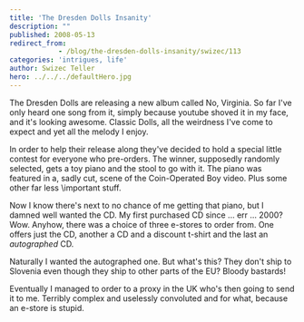 ```yaml
---
title: 'The Dresden Dolls Insanity'
description: ""
published: 2008-05-13
redirect_from: 
            - /blog/the-dresden-dolls-insanity/swizec/113
categories: 'intrigues, life'
author: Swizec Teller
hero: ../../../defaultHero.jpg
---
```

The Dresden Dolls are releasing a new album called No, Virginia. So far I've only heard one song from it, simply because youtube shoved it in my face, and it's looking awesome. Classic Dolls, all the weirdness I've come to expect and yet all the melody I enjoy.

In order to help their release along they've decided to hold a special little contest for everyone who pre-orders. The winner, supposedly randomly selected, gets a toy piano and the stool to go with it. The piano was featured in a, sadly cut, scene of the Coin-Operated Boy video. Plus some other far less \\important stuff.

Now I know there's next to no chance of me getting that piano, but I damned well wanted the CD. My first purchased CD since ... err ... 2000? Wow. Anyhow, there was a choice of three e-stores to order from. One offers just the CD, another a CD and a discount t-shirt and the last an _autographed_ CD.

Naturally I wanted the autographed one. But what's this? They don't ship to Slovenia even though they ship to other parts of the EU? Bloody bastards!

Eventually I managed to order to a proxy in the UK who's then going to send it to me. Terribly complex and uselessly convoluted and for what, because an e-store is stupid.